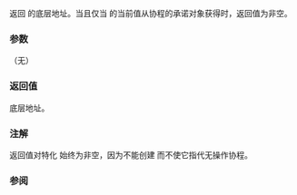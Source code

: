 {{cpp/coroutine/coroutine_handle/title|address}}
{{cpp/coroutine/coroutine_handle/navbar}}
{{ddcl|since=c++20|
constexpr void* address() const noexcept;
}}

返回 {{tt|coroutine_handle}} 的底层地址。当且仅当 {{tt|coroutine_handle}} 的当前值从协程的承诺对象获得时，返回值为非空。

===参数===
（无）

===返回值===
底层地址。

===注解===
返回值对特化 {{lc|std::noop_coroutine_handle}} 始终为非空，因为不能创建 {{tt|std::noop_coroutine_handle}} 而不使它指代无操作协程。

===参阅===
{{dsc begin}}
{{dsc inc|cpp/coroutine/coroutine_handle/dsc from_address}}
{{dsc end}}

{{langlinks|en|ja}}